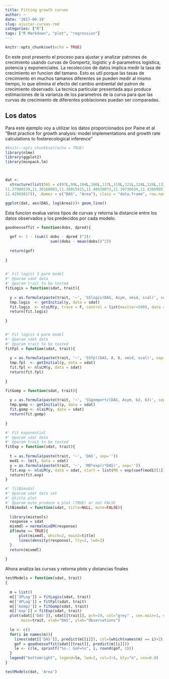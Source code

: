 ```yaml
---
title: Fitting growth curves
author: ~
date: '2017-09-19'
slug: ajustar-curvas-rmd
categories: ["R"]
tags: ["R Markdown", "plot", "regression"]
---
```



```r
knitr::opts_chunk$set(echo = TRUE)
```

En este post presento el proceso para ajustar y analizar patrones de crecimiento usando curvas de Gompertz, logistic y 4-parametros logistica, potencia y exponenciales. La recoleccion de datos implica medir la tasa de crecimiento en funcion del tamano. Esto es util porque las tasas de crecimiento en muchos tamanos diferentes se pueden medir al mismo tiempo, lo que elimina el efecto del cambio ambiental del patron de crecimiento observado. La tecnica particular presentada aqui produce estimaciones de la varianza de los parametros de la curva para que las curvas de crecimiento de diferentes poblaciones puedan ser comparadas.

## Los datos

Para este ejemplo voy a utilizar los datos proporcionados por Paine et al "Best practice for growth analysis: model implementations and growth rate calculations to fosterecological inference" 


```r
#knitr::opts_chunk$set(echo = TRUE)
library(nlme)
library(ggplot2)
library(minpack.lm)



dat <- 
  structure(list(DAS = c(97L,99L,104L,106L,117L,119L,121L,124L,126L,132L,136L,141L,148L,150L,158L,164L,166L,168L,170L,172L), Area = c(8.370800727, 8.64213355,9.174472016, 9.362132007,10.41167566,10.56785796,10.67644391,10.86194839,10.91280857,11.13945071,11.2288634,
11.27908539,11.36168603,11.36015415,11.40938073,11.39736634,11.43609057,11.4300116,11.43073739,
11.42969817)), .Names = c("DAS", "Area"), class = "data.frame", row.names = c(NA, -20L))

```


```r
ggplot(dat, aes(DAS, log(Area)))+ geom_line()


```

Esta funcion evalua varios tipos de curvas y retorna la distancie entre los datos observados y los predecidos por cada modelo.

```r

goodnessoffit = function(dobs, dpred){
  
  gof <- 1 - (sum(( dobs - dpred )^2)/
                    sum((dobs - mean(dobs))^2))
  
  return(gof)
  
}
  

#' Fit logist 3 parm model
#' @param sdat data
#' @param trait to be tested
fitLogis = function(sdat, trait){
  
  y = as.formula(paste(trait, '~', 'SSlogis(DAS, Asym, xmid, scal)', sep=''))
  tmp.logis  <- getInitial(y, data = sdat)
  fit.logis  <- nlsLM(y, trace = F, control = list(maxiter=500), data = sdat)
  return(fit.logis)
 
}


#' Fit logist 4 parm model
#' @param sdat data
#' @param trait to be tested
fitFpl = function(sdat, trait){
  
  y = as.formula(paste(trait, '~', 'SSfpl(DAS, A, B, xmid, scal)', sep=''))
  tmp.fpl  <- getInitial(y, data = sdat)
  fit.fpl <- nlsLM(y, data = sdat)
  return(fit.fpl)
  
}

fitGomp = function(sdat, trait){
  
  y = as.formula(paste(trait, '~', 'SSgompertz(DAS, Asym, b2, b3)', sep=''))
  tmp.gomp <- getInitial(y, data = sdat)
  fit.gomp <- nlsLM(y, data = sdat)
  return(fit.gomp)
  
}

#' Fit exponential
#' @param sdat data
#' @param trait to be tested
fitExp = function(sdat, trait){
  
  t = as.formula(paste(trait, '~', 'DAS', sep=''))
  mod1 <- lm(t, data = sdat)
  y = as.formula(paste(trait, '~', 'M0*exp(r*DAS)', sep=''))
  fit.exp <- nlsLM(y, data = sdat, start = list(M0 = exp(coef(mod1)[1]), r = coef(mod1)[2]))
  return(fit.exp)
}

#' fitBimodal
#' @param sdat data set
#' @title plot
#' @param mute produce a plot (TRUE) or not FALSE
fitBimodal = function(sdat, title=NULL, mute=FALSE){
  
  library(mixtools)
  response = sdat
  mixmdl = normalmixEM(response)
  if(mute == TRUE){
      plot(mixmdl, which=2, main2=title)
      lines(density(response), lty=2, lwd=2)
  }
  return(mixmdl)
  
}
```

Ahora analiza las curvas y retorna plots y distancias finales

```r

testModels = function(sdat, trait)
{
  
  m = list()
  m[['3PLog']] = fitLogis(sdat, trait)
  m[['4PLog']] = fitFpl(sdat, trait)
  m[['Gompz']] = fitGomp(sdat, trait)
  m[['exp']] = fitExp(sdat, trait)
  plot(sdat[['DAS']], sdat[[trait]], pch=19, col="grey" , cex.main=1, cex.lab=1.2,
       main=trait, xlab="DAS", ylab="Observations")
  
  le <- c()
  for(i in names(m)){
    lines(sdat[['DAS']], predict(m[[i]]), col=(which(names(m) == i)+2), lwd=2) 
    gof = goodnessoffit(sdat[[trait]], predict(m[[i]]))
    le <- c(le, sprintf("%s-: GoF=%s", i, round(gof, 3)))
  }
  legend("bottomright", legend=le, lwd=2, col=3:6, bty="n", cex=0.8)
}

testModels(dat, 'Area')
```




